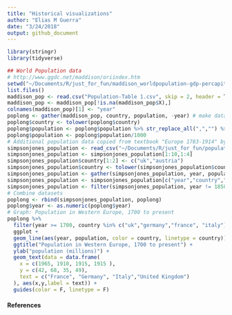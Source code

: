 ```yaml
---
title: "Historical visualizations"
author: "Elias M Guerra"
date: "3/24/2018"
output: github_document
---
```


```r
library(stringr)
library(tidyverse)
```

```r
## World Population data
# http://www.ggdc.net/maddison/oriindex.htm
setwd("~/Documents/R/just_for_fun/maddison_worldpopulation-gdp-percapita/")
list.files()
maddison_pop <- read.csv("Population-Table 1.csv", skip = 2, header = T, stringsAsFactors = F)
maddison_pop <- maddison_pop[!is.na(maddison_pop$X),]
colnames(maddison_pop)[1] <- "year"
poplong <- gather(maddison_pop, country, population, -year) # make data long
poplong$country <- tolower(poplong$country)
poplong$population <- poplong$population %>% str_replace_all(",","") %>% as.numeric()
poplong$population <- poplong$population/1000
# Additional population data copied from textbook "Europe 1783-1914" by William Simpson and Martin Jones (3rd Ed)
simpsonjones_population <- read_csv("~/Documents/R/just_for_fun/population_europe_simpsonandjones2015.csv")
simpsonjones_population <- simpsonjones_population[1:10,1:4]
simpsonjones_population$country[1:2] <- c("uk","austria")
simpsonjones_population$country <- tolower(simpsonjones_population$country)
simpsonjones_population <- gather(simpsonjones_population, year, population, -country) %>% arrange()
simpsonjones_population <- simpsonjones_population[c("year","country","population")]
simpsonjones_population <- filter(simpsonjones_population, year != 1850)
# Combine datasets
poplong <- rbind(simpsonjones_population, poplong) 
poplong$year <- as.numeric(poplong$year)
# Graph: Population in Western Europe, 1700 to present
poplong %>% 
  filter(year >= 1700, country %in% c("uk","germany","france", "italy")) %>% 
  ggplot + 
  geom_line(aes(year, population, color = country, linetype = country)) +
  ggtitle("Population in Western Europe, 1700 to present") +
  ylab("population (millions)") +
  geom_text(data = data.frame(
    x = c(1965, 1910, 1915, 1915 ),
    y = c(42, 68, 35, 49),
    text = c("France", "Germany", "Italy","United Kingdom")
  ), aes(x,y,label = text)) +
  guides(color = F, linetype = F)
```

#### References



